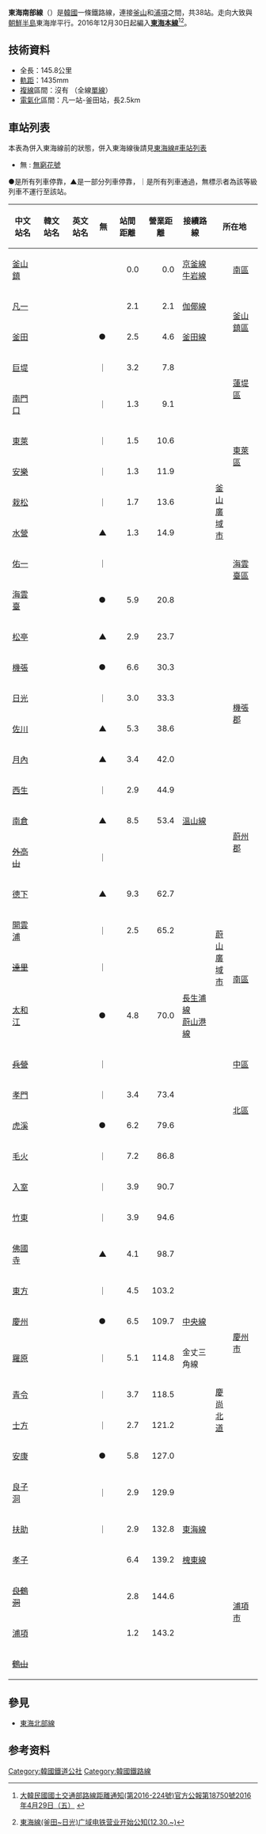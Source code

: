 {{鐵道路線情報
|諺文 = 동해남부선
|漢字 = 東海南部線
|馬-賴式 = Tonghae Nampu sŏn
|文觀部式 = Donghae Nambu seon
|路線名稱 = 東海南部線
|路線顏色 = {{韓國鐵道路線色|KR}}
|圖片 = Korail Donghae Nambu Line.png 
|圖片說明 = 東海南部線的位置
|種類 = [[幹線鐵道|幹線鐵道]]
|國家 = {{KOR}}
|狀態 = 營運中
|起點 = [[釜山鎮站_(韓國鐵道公社)|釜山鎮站]]<br/>（[[釜山廣域市|釜山廣域市]][[東區_(釜山)|東區]]{{link-ko|佐川洞|좌천동}}）
|終點 = [[浦項站|浦項站]]<br/>（[[慶尚北道|慶尚北道]][[浦項市|浦項市]][[北区_(浦项市)|北區]]{{link-ko|中央洞 (浦項市)|중앙동 (포항시)|대흥洞}}）
|站舍 = 37
|載客量 = 
|通車 = 1918年10月31日
|廢除 = 2016年4月29日（→ [[東海線|東海線]]）
|擁有者 = [[韓國鐵道設施公團|韓國鐵道設施公團]]
|營運者 = 
|營業距離 = 143.2公里
|軌距 = 1,435毫米（[[標準軌|標準軌]]）
|軌道數量 = 
|電氣化方式 = 高架電纜<br/>[[交流電|交流電]] 25,000 V（[[釜山鎮站_(韓國鐵道公社)|釜山鎮]]－[[釜田站_(韓國鐵道公社)|釜田]]）
|閉塞方式 = [[自動列車停止裝置|ATS]]
}}

'''東海南部線'''（{{kor|諺=동해남부선|漢=東海南部線|羅=Donghae-nambu seon|f=y}}）是[[韓國|韓國]]一條鐵路線，連接[[釜山|釜山]]和[[浦項|浦項]]之間，共38站。走向大致與[[朝鮮半島|朝鮮半島]]東海岸平行。2016年12月30日起編入'''[[東海線|東海本線]]'''<ref>{{ko icon}}[http://gwanbo.moi.go.kr/gwanbo/dailyGazetteView.gz?ebookSeq=00000000000000001461809311793000&searchDate=&currPage=&linePerPage= 大韓民國國土交通部路線距離通知(第2016-224號)官方公報第18750號2016年4月29日（五）] {{webarchive|url=https://web.archive.org/web/20170305003247/http://gwanbo.moi.go.kr/gwanbo/dailyGazetteView.gz?ebookSeq=00000000000000001461809311793000&searchDate=&currPage=&linePerPage= |date=2017年03月5日 }}</ref><ref>{{ko icon}}[https://archive.is/20161230111936/http://www.letskorail.com/ebizcom/event/total/EbizcomEventTotallw_cus06101_iframe.do?searchKeyword2=955 東海線(釜田~日光)广域电铁营业开始公知(12.30.~)]</ref>。

== 技術資料 ==
*全長：145.8公里
*[[軌距|軌距]]：1435mm
*[[複線|複線]]區間：沒有 （全線[[單線|單線]]）
*[[電氣化鐵路|電氣化]]區間：凡一站-釜田站，長2.5km
== 車站列表 ==
{{seealso|東海線#車站列表}}
本表為併入東海線前的狀態，併入東海線後請見[[東海線#車站列表|東海線#車站列表]]
* 無 : [[無窮花號|無窮花號]]
●是所有列車停靠，▲是一部分列車停靠，｜是所有列車通過，無標示者為該等級列車不運行至該站。

{| class="wikitable" style="text-align: center;"
|- style="border-bottom: solid 0.25em {{韓國鐵道路線色|KR}};"
! 中文站名
! 韓文站名
! 英文站名
! style="width: 1.2em;" | 無
! 站間距離
! 營業距離
! 接續路線
! colspan="2" | 所在地
! 備註
|-
| [[釜山鎮站_(韓國鐵道公社)|釜山鎮]]
| {{lang|ko|부산진}}
| {{lang|en|Busanjin}}
| 
| style="text-align: right;" | 0.0
| style="text-align: right;" | 0.0
| [[京釜線|京釜線]]<br/>[[牛岩線|牛岩線]]<br />{{韓國都市鐵道|BS1}}
| style="width: 1.2em;" rowspan="16" | [[釜山廣域市|釜山廣域市]]
| [[南區_(釜山)|南區]]
| 不處理客運<Br/>（貨物專用）
|-
| [[凡一站_(韓國鐵道公社)|凡一]]
| {{lang|ko|범일}}
| {{lang|en|Beomil}}
|
| style="text-align: right;" | 2.1
| style="text-align: right;" | 2.1
| [[伽倻線|伽倻線]]
| rowspan="2" | [[釜山鎮區|釜山鎮區]]
| 
|-
| [[釜田站_(韓國鐵道公社)|釜田]]
| {{lang|ko|부전}}
| {{lang|en|Bujeon}}
| ●
| style="text-align: right;" | 2.5
| style="text-align: right;" | 4.6
| [[釜田線|釜田線]]<br/>{{韓國都市鐵道|BS1}}
| 
|-
| [[巨堤迎日站|巨堤]]
| {{lang|ko|거제}}
| {{lang|en|Geoje}}
| ｜
| style="text-align: right;" | 3.2
| style="text-align: right;" | 7.8
| 
| rowspan="2" | [[蓮堤區|蓮堤區]]
| 無人站
|-
| [[巨堤站|南門口]]
| {{lang|ko|남문구}}
| {{lang|en|Nammungu}}
| ｜
| style="text-align: right;" | 1.3
| style="text-align: right;" | 9.1
| 
| {{link-ko|臨時乘降場|임시승강장}}
|-
| [[東萊站_(韓國鐵道公社)|東萊]]
| {{lang|ko|동래}}
| {{lang|en|Dongnae}}
| ｜
| style="text-align: right;" | 1.5
| style="text-align: right;" | 10.6
|
| rowspan="2" | [[東萊區|東萊區]]
| 
|-
| [[安樂站_(釜山)|安樂]]
| {{lang|ko|안락}}
| {{lang|en|Allak}}
| ｜
| style="text-align: right;" | 1.3
| style="text-align: right;" | 11.9
| 
| 臨時乘降場
|-
| [[栽松站|栽松]]
| {{lang|ko|재송}}
| {{lang|en|Jaesong}}
| ｜
| style="text-align: right;" | 1.7
| style="text-align: right;" | 13.6
| 
| rowspan="5" | [[海雲臺區|海雲臺區]]
| 臨時乘降場
|-
| [[Centum站|水營]]
| {{lang|ko|수영}}
| {{lang|en|Suyeong}}
| ▲
| style="text-align: right;" | 1.3
| style="text-align: right;" | 14.9
| 
| 
|-
| [[BEXCO站|佑一]]
| {{lang|ko|우일}}
| {{lang|en|Uil}}
| ｜
| style="text-align: right;" | 
| style="text-align: right;" | 
| 
| 臨時乘降場
|-
| [[新海雲臺站|海雲臺]]
| {{lang|ko|해운대}}
| {{lang|en|Haeundae}}
| ●
| style="text-align: right;" | 5.9
| style="text-align: right;" | 20.8
|
| 
|-
| [[松亭站_(釜山)|松亭]]
| {{lang|ko|송정}}
| {{lang|en|Songjeong}}
| ▲
| style="text-align: right;" | 2.9
| style="text-align: right;" | 23.7
| 
| 
|-
| [[機張站|機張]]
| {{lang|ko|기장}}
| {{lang|en|Gijang}}
| ●
| style="text-align: right;" | 6.6
| style="text-align: right;" | 30.3
| 
| rowspan="4" | [[機張郡|機張郡]]
| 
|-
| [[日光站_(韓國)|日光]]
| {{lang|ko|일광}}
| {{lang|en|Ilgwang}}
| ｜
| style="text-align: right;" | 3.0
| style="text-align: right;" | 33.3
| 
| 無人站
|-
| [[佐川站_(韓國鐵道公社)|佐川]]
| {{lang|ko|좌천}}
| {{lang|en|Jwacheon}}
| ▲
| style="text-align: right;" | 5.3
| style="text-align: right;" | 38.6
| 
| 
|-
| [[月內站|月內]]
| {{lang|ko|월내}}
| {{lang|en|Wollae}}
| ▲
| style="text-align: right;" | 3.4
| style="text-align: right;" | 42.0
| 
| 
|-
| [[西生站|西生]]
| {{lang|ko|서생}}
| {{lang|en|Seosaeng}}
| ｜
| style="text-align: right;" | 2.9
| style="text-align: right;" | 44.9
| 
| style="width: 1.2em;" rowspan="10" | [[蔚山廣域市|蔚山廣域市]]
| rowspan="4" | [[蔚州郡|蔚州郡]]
| 無人站
|-
| [[南倉站_(蔚山)|南倉]]
| {{lang|ko|남창}}
| {{lang|en|Namchang}}
| ▲
| style="text-align: right;" | 8.5
| style="text-align: right;" | 53.4
| [[溫山線|溫山線]]
| 
|-
| <del>[[外高山站|外高山]]</del>
| <del>{{lang|ko|외고산}}</del>
| <del>{{lang|en|Oegosan}}</del>
| ｜
| style="text-align: right;" | 
| style="text-align: right;" | 
| 
| 
|-
| [[德下站|德下]]
| {{lang|ko|덕하}}
| {{lang|en|Deokha}}
| ▲
| style="text-align: right;" | 9.3
| style="text-align: right;" | 62.7
| 
| 
|-
| [[開雲浦站|開雲浦]]
| {{lang|ko|선암}}
| {{lang|en|Seonam}}
| ｜
| style="text-align: right;" | 2.5
| style="text-align: right;" | 65.2
| 
| rowspan="3" | [[南區_(蔚山廣域市)|南區]]
| 信號場
|- style="font-size: 9pt; color: #666666;"
| <del>[[達里站|達里]]</del>
| <del>{{lang|ko|달리}}</del>
| <del>{{lang|en|Dalli}}</del>
| ｜
| style="text-align: right;" | 
| style="text-align: right;" | 
| 
| 
|-
| [[太和江站|太和江]]
| {{lang|ko|태화강}}
| {{lang|en|Taehwagang}}
| ●
| style="text-align: right;" | 4.8
| style="text-align: right;" | 70.0
| [[長生浦線|長生浦線]]<br />[[蔚山港線|蔚山港線]]
| 
|- style="font-size: 9pt; color: #666666;"
| <del>[[兵營站|兵營]]</del>
| <del>{{lang|ko|병영}}</del>
| <del>{{lang|en|Byeongyeong}}</del>
| ｜
| style="text-align: right;" | 
| style="text-align: right;" | 
| 
| [[中區_(蔚山)|中區]]
| 
|-
| [[孝門站|孝門]]
| {{lang|ko|효문}}
| {{lang|en|Hyomun}}
| ｜
| style="text-align: right;" | 3.4
| style="text-align: right;" | 73.4
| 
| rowspan="2" | [[北區_(蔚山)|北區]]
| 無人站
|-
| [[虎溪站|虎溪]]
| {{lang|ko|호계}}
| {{lang|en|Hogye}}
| ●
| style="text-align: right;" | 6.2
| style="text-align: right;" | 79.6
| 
| 
|-
| [[毛火站|毛火]]
| {{lang|ko|모화}}
| {{lang|en|Mohwa}}
| ｜
| style="text-align: right;" | 7.2
| style="text-align: right;" | 86.8
| 
| style="width: 1.2em;" rowspan="16" | [[慶尚北道|慶尚北道]]
| rowspan="12" | [[慶州市|慶州市]]
| 不處理客運
|-
| [[入室站|入室]]
| {{lang|ko|입실}}
| {{lang|en|Ipsil}}
| ｜
| style="text-align: right;" | 3.9
| style="text-align: right;" | 90.7
| 
| 不處理客運
|-
| [[竹東站_(韓國)|竹東]]
| {{lang|ko|죽동}}
| {{lang|en|Jukdong}}
| ｜
| style="text-align: right;" | 3.9
| style="text-align: right;" | 94.6
| 
| 無人站
|-
| [[佛國寺站|佛國寺]]
| {{lang|ko|불국사}}
| {{lang|en|Bulguksa}}
| ▲
| style="text-align: right;" | 4.1
| style="text-align: right;" | 98.7
| 
| 
|-
| [[東方站_(慶尚北道)|東方]]
| {{lang|ko|동방}}
| {{lang|en|Dongbang}}
| ｜
| style="text-align: right;" | 4.5
| style="text-align: right;" | 103.2
| 
| 信號場
|-
| [[慶州站|慶州]]
| {{lang|ko|경주}}
| {{lang|en|Gyeongju}}
| ●
| style="text-align: right;" | 6.5
| style="text-align: right;" | 109.7
| [[中央線_(韓國)|中央線]]
| 
|-
| [[羅原站|羅原]]
| {{lang|ko|나원}}
| {{lang|en|Nawon}}
| ｜
| style="text-align: right;" | 5.1
| style="text-align: right;" | 114.8
| 金丈三角線
| 
|-
| [[青令站|青令]]
| {{lang|ko|청령}}
| {{lang|en|Cheongnyeong}}
| ｜
| style="text-align: right;" | 3.7
| style="text-align: right;" | 118.5
| 
| 無人站
|-
| [[士方站|士方]]
| {{lang|ko|사방}}
| {{lang|en|Sabang}}
| ｜
| style="text-align: right;" | 2.7
| style="text-align: right;" | 121.2
| 
| 無人站
|-
| [[安康站_(慶尚北道)|安康]]
| {{lang|ko|안강}}
| {{lang|en|Anggang}}
| ●
| style="text-align: right;" | 5.8
| style="text-align: right;" | 127.0
| 
| 
|-
| [[良子洞站|良子洞]]
| {{lang|ko|양자동}}
| {{lang|en|Yangjadong}}
| ｜
| style="text-align: right;" | 2.9
| style="text-align: right;" | 129.9
| 
| 無人站
|-
| [[扶助站|扶助]]
| {{lang|ko|부조}}
| {{lang|en|Bujo}}
| ｜
| style="text-align: right;" | 2.9
| style="text-align: right;" | 132.8
| [[東海線|東海線]]
| 無人站
|-
| [[孝子站_(慶尚北道)|孝子]]
| {{lang|ko|효자}}
| {{lang|en|Hyoja}}
|
| style="text-align: right;" | 6.4
| style="text-align: right;" | 139.2
| [[槐東線|槐東線]]
| rowspan="4" | [[浦項市|浦項市]]
| 不處理客運
|- style="font-size: 9pt; color: #666666;"
| <del>[[良鶴洞站|良鶴洞]]</del>
| <del>{{lang|ko|양학동}}</del>
| <del>{{lang|en|Yanghakdong}}
| 
| style="text-align: right;" | 2.8
| style="text-align: right;" | 144.6
| 
| 臨時乘降場
|-
| [[浦項站|浦項]]
| {{lang|ko|포항}}
| {{lang|en|Pohang}}
| 
| style="text-align: right;" | 1.2
| style="text-align: right;" | 143.2
| 
| 不處理客運
|- style="font-size: 9pt; color: #666666;"
| <del>[[鶴山站|鶴山]]</del>
| <del>{{lang|ko|학산}}</del>
| <del>{{lang|en|Haksan}}</del>
|
| style="text-align: right;" | 
| style="text-align: right;" | 
| 
|
|}

== 參見 ==
*[[東海北部線|東海北部線]]

== 参考资料 ==
{{reflist}}

{{东海南部线}}
{{韩国铁道公社路线}}
[[Category:韓國鐵道公社|Category:韓國鐵道公社]]
[[Category:韓國鐵路線|Category:韓國鐵路線]]